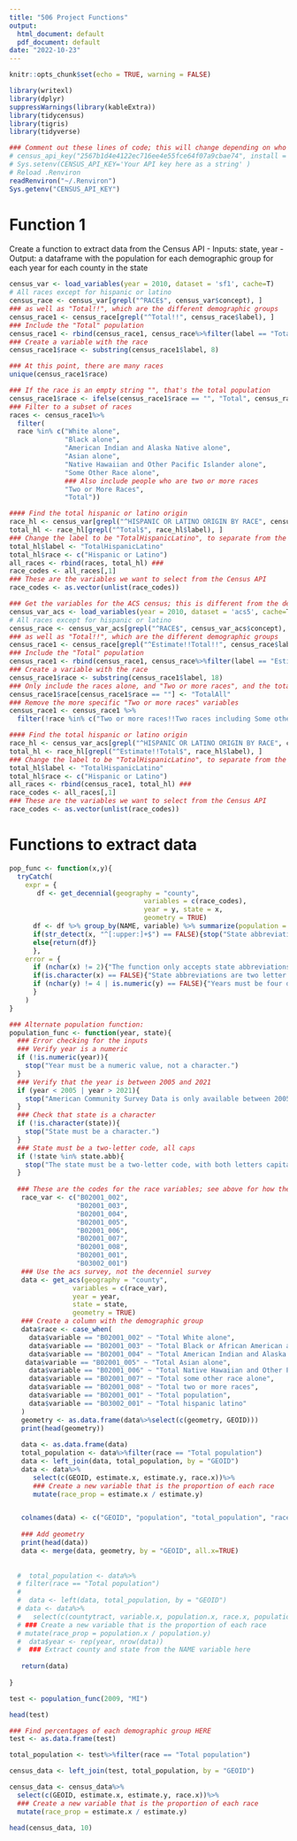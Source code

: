 ```yaml
---
title: "506 Project Functions"
output:
  html_document: default
  pdf_document: default
date: "2022-10-23"
---
```


```r
knitr::opts_chunk$set(echo = TRUE, warning = FALSE)
```

```r
library(writexl)
library(dplyr)
suppressWarnings(library(kableExtra))
library(tidycensus)
library(tigris)
library(tidyverse)
```

```r
### Comment out these lines of code; this will change depending on who's running the code, and I think we all have the census key stored in our environment 
# census_api_key("2567b1d4e4122ec716ee4e55fce64f07a9cbae74", install = TRUE, overwrite = TRUE)
# Sys.setenv(CENSUS_API_KEY='Your API key here as a string' )
# Reload .Renviron
readRenviron("~/.Renviron")
Sys.getenv("CENSUS_API_KEY")
```

# Function 1

Create a function to extract data from the Census API
- Inputs: state, year
- Output: a dataframe with the population for each demographic group for each year for each county in the state

```r
census_var <- load_variables(year = 2010, dataset = 'sf1', cache=T)
# All races except for hispanic or latino
census_race <- census_var[grepl("^RACE$", census_var$concept), ]
### as well as "Total!!", which are the different demographic groups
census_race1 <- census_race[grepl("^Total!!", census_race$label), ]
### Include the "Total" population
census_race1 <- rbind(census_race1, census_race%>%filter(label == "Total" & name == "P003001")) ### There were 3 "Total" variables; upon investigating each, only keep P003001, which is the total population
### Create a variable with the race
census_race1$race <- substring(census_race1$label, 8)
```

```r
### At this point, there are many races
unique(census_race1$race)
```



```r
### If the race is an empty string "", that's the total population
census_race1$race <- ifelse(census_race1$race == "", "Total", census_race1$race)
### Filter to a subset of races
races <- census_race1%>%
  filter(
  race %in% c("White alone", 
              "Black alone", 
              "American Indian and Alaska Native alone", 
              "Asian alone", 
              "Native Hawaiian and Other Pacific Islander alone", 
              "Some Other Race alone",
              ### Also include people who are two or more races 
              "Two or More Races",
              "Total"))

#### Find the total hispanic or latino origin
race_hl <- census_var[grepl("^HISPANIC OR LATINO ORIGIN BY RACE", census_var$concept), ]
total_hl <- race_hl[grepl("^Total$", race_hl$label), ]
### Change the label to be "TotalHispanicLatino", to separate from the total population
total_hl$label <- "TotalHispanicLatino"
total_hl$race <- c("Hispanic or Latino")
all_races <- rbind(races, total_hl) ### 
race_codes <- all_races[,1]
### These are the variables we want to select from the Census API 
race_codes <- as.vector(unlist(race_codes))
```


```r
### Get the variables for the ACS census; this is different from the decenniel data
census_var_acs <- load_variables(year = 2010, dataset = 'acs5', cache=T)
# All races except for hispanic or latino
census_race <- census_var_acs[grepl("^RACE$", census_var_acs$concept), ]
### as well as "Total!!", which are the different demographic groups
census_race1 <- census_race[grepl("^Estimate!!Total!!", census_race$label), ]
### Include the "Total" population
census_race1 <- rbind(census_race1, census_race%>%filter(label == "Estimate!!Total")) ###
### Create a variable with the race
census_race1$race <- substring(census_race1$label, 18)
### Only include the races alone, and "Two or more races", and the total
census_race1$race[census_race1$race == ""] <- "TotalAll"
### Remove the more specific "Two or more races" variables
census_race1 <- census_race1 %>%
  filter(!race %in% c("Two or more races!!Two races including Some other race", "Two or more races!!Two races excluding Some other race, and three or more races"))
```

```r
#### Find the total hispanic or latino origin
race_hl <- census_var_acs[grepl("^HISPANIC OR LATINO ORIGIN BY RACE", census_var_acs$concept), ]
total_hl <- race_hl[grepl("^Estimate!!Total$", race_hl$label), ]
### Change the label to be "TotalHispanicLatino", to separate from the total population
total_hl$label <- "TotalHispanicLatino"
total_hl$race <- c("Hispanic or Latino")
all_races <- rbind(census_race1, total_hl) ### 
race_codes <- all_races[,1]
### These are the variables we want to select from the Census API 
race_codes <- as.vector(unlist(race_codes))
```



# Functions to extract data



```r
pop_func <- function(x,y){
  tryCatch(
    expr = {
       df <- get_decennial(geography = "county", 
                                  variables = c(race_codes), 
                                  year = y, state = x,
                                  geometry = TRUE)
      df <- df %>% group_by(NAME, variable) %>% summarize(population = value)
      if(str_detect(x, "^[:upper:]+$") == FALSE){stop("State abbreviations are two capital letters")} 
      else{return(df)}
      },
    error = {
      if (nchar(x) != 2){"The function only accepts state abbreviations"}
      if(is.character(x) == FALSE){"State abbreviations are two letter strings"}
      if (nchar(y) != 4 | is.numeric(y) == FALSE){"Years must be four digits long"}
      }
    )
}
```



```r
### Alternate population function:
population_func <- function(year, state){
  ### Error checking for the inputs 
  ### Verify year is a numeric
  if (!is.numeric(year)){
    stop("Year must be a numeric value, not a character.")
  }
  ### Verify that the year is between 2005 and 2021
  if (year < 2005 | year > 2021){
    stop("American Community Survey Data is only available between 2005 and 2020.")
  }
  ### Check that state is a character
  if (!is.character(state)){
    stop("State must be a character.")
  }
  ### State must be a two-letter code, all caps
  if (!state %in% state.abb){
    stop("The state must be a two-letter code, with both letters capitalized.")
  }
  
  ### These are the codes for the race variables; see above for how they were extracted from all variables
   race_var <- c("B02001_002",
                 "B02001_003",
                 "B02001_004",
                 "B02001_005",
                 "B02001_006",
                 "B02001_007",
                 "B02001_008",
                 "B02001_001",
                 "B03002_001")
   ### Use the acs survey, not the decenniel survey
   data <- get_acs(geography = "county", 
                variables = c(race_var), 
                year = year, 
                state = state,
                geometry = TRUE)
   ### Create a column with the demographic group
   data$race <- case_when(
     data$variable == "B02001_002" ~ "Total White alone",
     data$variable == "B02001_003" ~ "Total Black or African American alone",
     data$variable == "B02001_004" ~ "Total American Indian and Alaska Native alone",
    data$variable == "B02001_005" ~ "Total Asian alone",
     data$variable == "B02001_006" ~ "Total Native Hawaiian and Other Pacific Islander alone",
     data$variable == "B02001_007" ~ "Total some other race alone",
     data$variable == "B02001_008" ~ "Total two or more races",
     data$variable == "B02001_001" ~ "Total population",
     data$variable == "B03002_001" ~ "Total hispanic latino"
   )
   geometry <- as.data.frame(data%>%select(c(geometry, GEOID)))
   print(head(geometry))
   
   data <- as.data.frame(data)
   total_population <- data%>%filter(race == "Total population")
   data <- left_join(data, total_population, by = "GEOID")
   data <- data%>%
      select(c(GEOID, estimate.x, estimate.y, race.x))%>%
      ### Create a new variable that is the proportion of each race
      mutate(race_prop = estimate.x / estimate.y)


   colnames(data) <- c("GEOID", "population", "total_population", "race", "race_proportion")
   
   ### Add geometry 
   print(head(data))
   data <- merge(data, geometry, by = "GEOID", all.x=TRUE)
   
   
  #  total_population <- data%>%
  # filter(race == "Total population")
  # 
  #  data <- left(data, total_population, by = "GEOID")
  # data <- data%>%
  #   select(c(countytract, variable.x, population.x, race.x, population.y))%>%
  # ### Create a new variable that is the proportion of each race
  # mutate(race_prop = population.x / population.y)
  #  data$year <- rep(year, nrow(data))
  #  ### Extract county and state from the NAME variable here
   
   return(data)
   
}
```

```r
test <- population_func(2009, "MI")
```

```r
head(test)
```

```r
### Find percentages of each demographic group HERE
test <- as.data.frame(test)
```

```r
total_population <- test%>%filter(race == "Total population")
```

```r
census_data <- left_join(test, total_population, by = "GEOID")

```

```r
census_data <- census_data%>%
  select(c(GEOID, estimate.x, estimate.y, race.x))%>%
  ### Create a new variable that is the proportion of each race
  mutate(race_prop = estimate.x / estimate.y)
```


```r
head(census_data, 10)
```



